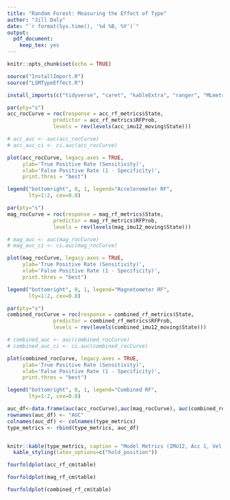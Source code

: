 ```yaml
---
title: "Random Forest: Measuring the Effect of Type"
author: "Jill Daly"
date: "`r format(Sys.time(), '%d %B, %Y')`"
output:  
  pdf_document: 
    keep_tex: yes
---
```


```r
knitr::opts_chunk$set(echo = TRUE)
```

```r
source("InstallImport.R")
source("LSMTypeEffect.R")

install_imports(c("tidyverse", "caret", "kableExtra", "ranger", "MLmetrics", "RANN", "pROC", "gtable", "grid", "gridExtra", "RColorBrewer"))

```



  
 

```r
par(pty="s")
acc_rocCurve = roc(response = acc_rf_metrics$State,
               predictor = acc_rf_metrics$RFProb,
               levels = rev(levels(acc_imu12_moving$State)))

# acc_auc <- auc(acc_rocCurve)
# acc_auc_ci <- ci.auc(acc_rocCurve)

plot(acc_rocCurve, legacy.axes = TRUE,
     ylab='True Positive Rate (Sensitivity)',
     xlab='False Positive Rate (1 - Specificity)',
     print.thres = "best")

legend("bottomright", 0, 1, legend="Accelerometer RF", 
       lty=1:2, cex=0.8)


```


```r
par(pty="s")
mag_rocCurve = roc(response = mag_rf_metrics$State,
               predictor = mag_rf_metrics$RFProb,
               levels = rev(levels(mag_imu12_moving$State)))

# mag_auc <- auc(mag_rocCurve)
# mag_auc_ci <- ci.auc(mag_rocCurve)

plot(mag_rocCurve, legacy.axes = TRUE,
     ylab='True Positive Rate (Sensitivity)',
     xlab='False Positive Rate (1 - Specificity)',
     print.thres = "best")

legend("bottomright", 0, 1, legend="Magnetometer RF", 
       lty=1:2, cex=0.8)


```


```r
par(pty="s")
combined_rocCurve = roc(response = combined_rf_metrics$State,
               predictor = combined_rf_metrics$RFProb,
               levels = rev(levels(combined_imu12_moving$State)))

# combined_auc <- auc(combined_rocCurve)
# combined_auc_ci <- ci.auc(combined_rocCurve)

plot(combined_rocCurve, legacy.axes = TRUE,
     ylab='True Positive Rate (Sensitivity)',
     xlab='False Positive Rate (1 - Specificity)',
     print.thres = "best")

legend("bottomright", 0, 1, legend="Combined RF", 
       lty=1:2, cex=0.8)


```


```r
auc_df<-data.frame(auc(acc_rocCurve),auc(mag_rocCurve), auc(combined_rocCurve))
rownames(auc_df) <- "AUC"
colnames(auc_df) <- colnames(type_metrics)
type_metrics <- rbind(type_metrics, auc_df)


knitr::kable(type_metrics, caption = "Model Metrics (IMU12, Acc 1, Vel 0.2)", booktabs=TRUE)%>% 
  kable_styling(latex_options=c("hold_position"))

```

\newpage
```r
fourfoldplot(acc_rf_cm$table)
```


```r
fourfoldplot(mag_rf_cm$table)
```


```r
fourfoldplot(combined_rf_cm$table)
```



